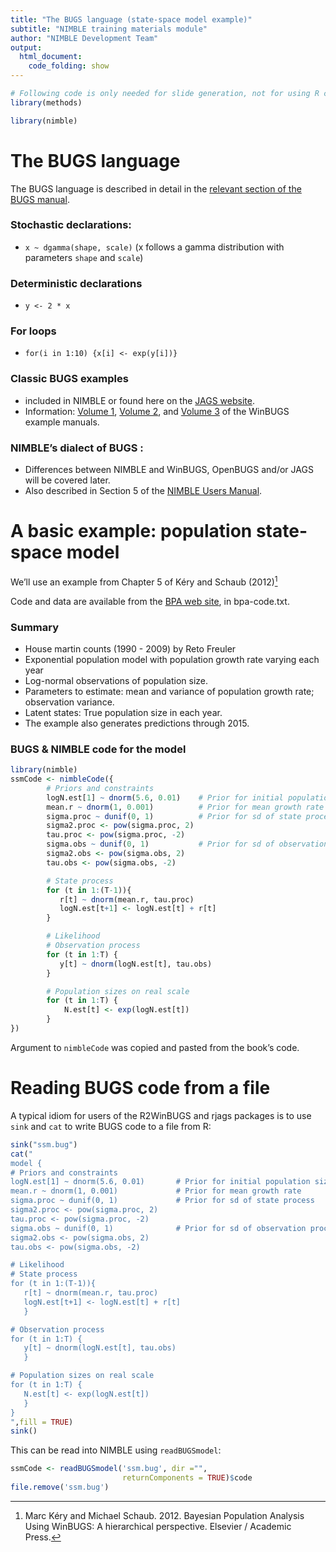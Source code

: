 ```yaml
---
title: "The BUGS language (state-space model example)"
subtitle: "NIMBLE training materials module"
author: "NIMBLE Development Team"
output:
  html_document:
    code_folding: show
---
```


```r
# Following code is only needed for slide generation, not for using R code separately.
library(methods)
```
```r
library(nimble)
```

# The BUGS language

The BUGS language is described in detail in the [relevant section of the BUGS manual](http://www.openbugs.net/Manuals/ModelSpecification.html). 

### Stochastic declarations:

  - `x ~ dgamma(shape, scale)` (x follows a gamma distribution with parameters `shape` and `scale`)

### Deterministic declarations

  - `y <- 2 * x`

### For loops

  - `for(i in 1:10) {x[i] <- exp(y[i])}`

### Classic BUGS examples

  - included in NIMBLE or found here on the [JAGS website](https://sourceforge.net/projects/mcmc-jags/files/Examples/).
  - Information: [Volume 1](http://www.mrc-bsu.cam.ac.uk/wp-content/uploads/WinBUGS_Vol1.pdf), [Volume 2](http://www.mrc-bsu.cam.ac.uk/wp-content/uploads/WinBUGS_Vol2.pdf), and [Volume 3](http://www.mrc-bsu.cam.ac.uk/wp-content/uploads/WinBUGS_Vol3.pdf) of the WinBUGS example manuals.

### NIMBLE's dialect of BUGS :

   - Differences between NIMBLE and WinBUGS, OpenBUGS and/or JAGS will be covered later.
   - Also described in Section 5 of the [NIMBLE Users Manual](http://r-nimble.org/manuals/NimbleUserManual.pdf).

# A basic example: population state-space model

We'll use an example from Chapter 5 of K&eacute;ry and Schaub (2012)[^1]

Code and data are available from the [BPA web site](http://www.vogelwarte.ch/de/projekte/publikationen/bpa/complete-code-and-data-files-of-the-book.html), in bpa-code.txt.

### Summary

   - House martin counts (1990 - 2009) by Reto Freuler
   - Exponential population model with population growth rate varying each year
   - Log-normal observations of population size.
   - Parameters to estimate: mean and variance of population growth rate; observation variance.
   - Latent states: True population size in each year.
   - The example also generates predictions through 2015.

### BUGS \& NIMBLE code for the model

```r
library(nimble)
ssmCode <- nimbleCode({
        # Priors and constraints
        logN.est[1] ~ dnorm(5.6, 0.01)    # Prior for initial population size
        mean.r ~ dnorm(1, 0.001)          # Prior for mean growth rate
        sigma.proc ~ dunif(0, 1)          # Prior for sd of state process
        sigma2.proc <- pow(sigma.proc, 2)
        tau.proc <- pow(sigma.proc, -2)
        sigma.obs ~ dunif(0, 1)           # Prior for sd of observation process
        sigma2.obs <- pow(sigma.obs, 2)
        tau.obs <- pow(sigma.obs, -2)

        # State process
        for (t in 1:(T-1)){
           r[t] ~ dnorm(mean.r, tau.proc)
           logN.est[t+1] <- logN.est[t] + r[t]
        }

        # Likelihood
        # Observation process 
        for (t in 1:T) {
           y[t] ~ dnorm(logN.est[t], tau.obs)
        }

        # Population sizes on real scale
        for (t in 1:T) {
            N.est[t] <- exp(logN.est[t])
        }
})
```

Argument to `nimbleCode` was copied and pasted from the book's code.

[^1]: 
Marc K&eacute;ry and Michael Schaub. 2012. Bayesian Population Analysis Using WinBUGS: A hierarchical perspective.  Elsevier / Academic Press.

# Reading BUGS code from a file

A typical idiom for users of the R2WinBUGS and rjags packages is to use `sink` and `cat` to write BUGS code to a file from R:
```r
sink("ssm.bug")
cat("
model {
# Priors and constraints
logN.est[1] ~ dnorm(5.6, 0.01)       # Prior for initial population size
mean.r ~ dnorm(1, 0.001)             # Prior for mean growth rate
sigma.proc ~ dunif(0, 1)             # Prior for sd of state process
sigma2.proc <- pow(sigma.proc, 2)
tau.proc <- pow(sigma.proc, -2)
sigma.obs ~ dunif(0, 1)              # Prior for sd of observation process
sigma2.obs <- pow(sigma.obs, 2)
tau.obs <- pow(sigma.obs, -2)

# Likelihood
# State process
for (t in 1:(T-1)){
   r[t] ~ dnorm(mean.r, tau.proc)
   logN.est[t+1] <- logN.est[t] + r[t]
   }

# Observation process
for (t in 1:T) {
   y[t] ~ dnorm(logN.est[t], tau.obs)
   }

# Population sizes on real scale
for (t in 1:T) {
   N.est[t] <- exp(logN.est[t])
   }
}
",fill = TRUE)
sink()
```

This can be read into NIMBLE using `readBUGSmodel`:

```r
ssmCode <- readBUGSmodel('ssm.bug', dir ="", 
                         returnComponents = TRUE)$code
file.remove('ssm.bug')
```

